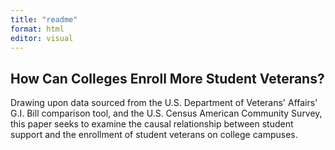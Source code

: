 ```yaml
---
title: "readme"
format: html
editor: visual
---
```


## 

## How Can Colleges Enroll More Student Veterans? 

Drawing upon data sourced from the U.S. Department of Veterans\' Affairs\' G.I. Bill comparison tool, and the U.S. Census American Community Survey, this paper seeks to examine the causal relationship between student support and the enrollment of student veterans on college campuses.

				

			

		

	
